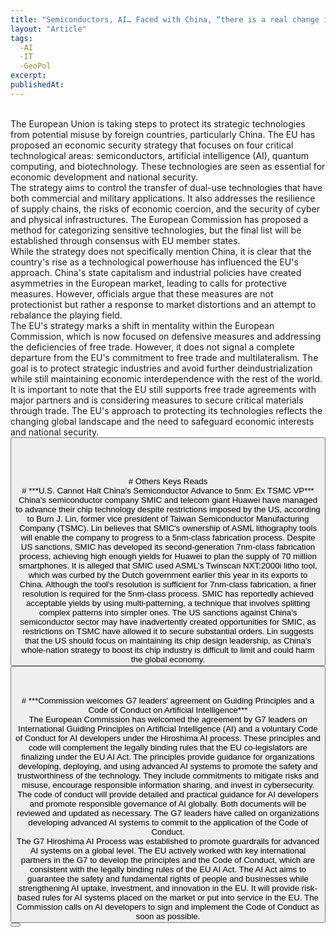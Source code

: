 ```yaml
---
title: "Semiconductors, AI… Faced with China, “there is a real change in Europe’s mentality”"
layout: "Article"
tags: 
  -AI 
  -IT
  -GeoPol
excerpt:
publishedAt:
---
```

<br/>
The European Union is taking steps to protect its strategic technologies from potential misuse by foreign countries, particularly China. The EU has proposed an economic security strategy that focuses on four critical technological areas: semiconductors, artificial intelligence (AI), quantum computing, and biotechnology. These technologies are seen as essential for economic development and national security.
<br/>
The strategy aims to control the transfer of dual-use technologies that have both commercial and military applications. It also addresses the resilience of supply chains, the risks of economic coercion, and the security of cyber and physical infrastructures. The European Commission has proposed a method for categorizing sensitive technologies, but the final list will be established through consensus with EU member states.
<br/>
While the strategy does not specifically mention China, it is clear that the country's rise as a technological powerhouse has influenced the EU's approach. China's state capitalism and industrial policies have created asymmetries in the European market, leading to calls for protective measures. However, officials argue that these measures are not protectionist but rather a response to market distortions and an attempt to rebalance the playing field.
<br/>
The EU's strategy marks a shift in mentality within the European Commission, which is now focused on defensive measures and addressing the deficiencies of free trade. However, it does not signal a complete departure from the EU's commitment to free trade and multilateralism. The goal is to protect strategic industries and avoid further deindustrialization while still maintaining economic interdependence with the rest of the world.
<br/>
It is important to note that the EU still supports free trade agreements with major partners and is considering measures to secure critical materials through trade. The EU's approach to protecting its technologies reflects the changing global landscape and the need to safeguard economic interests and national security.
<br/>
<Button
  address="https://www.gamingdeputy.com/semiconductors-ai-faced-with-china-there-is-a-real-change-in-europes-mentality/"
  text="Source"
/>
<br/>
<br/>
<br/>
<br/>
# Others Keys Reads
<br/>
# ***U.S. Cannot Halt China's Semiconductor Advance to 5nm: Ex TSMC VP***
<br/>
China's semiconductor company SMIC and telecom giant Huawei have managed to advance their chip technology despite restrictions imposed by the US, according to Burn J. Lin, former vice president of Taiwan Semiconductor Manufacturing Company (TSMC). Lin believes that SMIC's ownership of ASML lithography tools will enable the company to progress to a 5nm-class fabrication process. Despite US sanctions, SMIC has developed its second-generation 7nm-class fabrication process, achieving high enough yields for Huawei to plan the supply of 70 million smartphones. It is alleged that SMIC used ASML's Twinscan NXT:2000i litho tool, which was curbed by the Dutch government earlier this year in its exports to China. Although the tool's resolution is sufficient for 7nm-class fabrication, a finer resolution is required for the 5nm-class process. SMIC has reportedly achieved acceptable yields by using multi-patterning, a technique that involves splitting complex patterns into simpler ones. The US sanctions against China's semiconductor sector may have inadvertently created opportunities for SMIC, as restrictions on TSMC have allowed it to secure substantial orders. Lin suggests that the US should focus on maintaining its chip design leadership, as China's whole-nation strategy to boost its chip industry is difficult to limit and could harm the global economy.
<br/>
<Button
  address="https://www.tomshardware.com/news/us-cannot-halt-chinas-semiconductor-advance-to-5nm-ex-tsmc-vp"
  text="Source"
/>
<br/>
<br/>
<br/>
# ***Commission welcomes G7 leaders' agreement on Guiding Principles and a Code of Conduct on Artificial Intelligence***
<br/>
The European Commission has welcomed the agreement by G7 leaders on International Guiding Principles on Artificial Intelligence (AI) and a voluntary Code of Conduct for AI developers under the Hiroshima AI process. These principles and code will complement the legally binding rules that the EU co-legislators are finalizing under the EU AI Act. The principles provide guidance for organizations developing, deploying, and using advanced AI systems to promote the safety and trustworthiness of the technology. They include commitments to mitigate risks and misuse, encourage responsible information sharing, and invest in cybersecurity. The code of conduct will provide detailed and practical guidance for AI developers and promote responsible governance of AI globally. Both documents will be reviewed and updated as necessary. The G7 leaders have called on organizations developing advanced AI systems to commit to the application of the Code of Conduct.
<br/>
The G7 Hiroshima AI Process was established to promote guardrails for advanced AI systems on a global level. The EU actively worked with key international partners in the G7 to develop the principles and the Code of Conduct, which are consistent with the legally binding rules of the EU AI Act. The AI Act aims to guarantee the safety and fundamental rights of people and businesses while strengthening AI uptake, investment, and innovation in the EU. It will provide risk-based rules for AI systems placed on the market or put into service in the EU. The Commission calls on AI developers to sign and implement the Code of Conduct as soon as possible.
<br/>
<Button
  address="https://ec.europa.eu/commission/presscorner/detail/en/ip_23_5379"
  text="Source"
/>